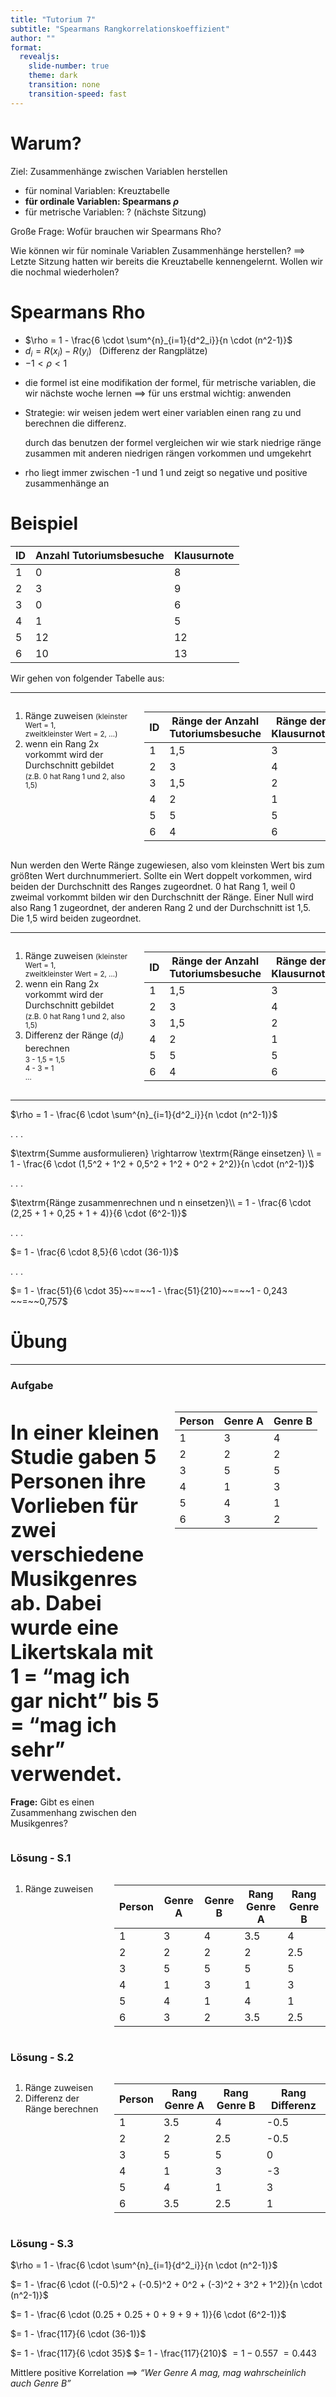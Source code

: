 ```yaml
---
title: "Tutorium 7"
subtitle: "Spearmans Rangkorrelationskoeffizient"
author: ""
format: 
  revealjs:
    slide-number: true
    theme: dark
    transition: none
    transition-speed: fast
---
```


# Warum?
Ziel: Zusammenhänge zwischen Variablen herstellen

::: {.incremental}
- für nominal Variablen: Kreuztabelle
- **für ordinale Variablen: Spearmans $\rho$**
- für metrische Variablen: ? (nächste Sitzung)
:::

::: {.notes}
Große Frage: Wofür brauchen wir Spearmans Rho?

Wie können wir für nominale Variablen Zusammenhänge herstellen?
==> Letzte Sitzung hatten wir bereits die Kreuztabelle kennengelernt. Wollen wir die nochmal wiederholen?
:::

# Spearmans Rho

::: {.incremental}
- $\rho = 1 - \frac{6 \cdot \sum^{n}_{i=1}{d^2_i}}{n \cdot (n^2-1)}$
- $d_i  = R(x_i) - R(y_i)~~~\textrm{(Differenz der Rangplätze)}$
- $-1 < \rho < 1$
:::

::: {.notes}
- die formel ist eine modifikation der formel, für metrische variablen, die wir nächste woche lernen
==> für uns erstmal wichtig: anwenden

- Strategie: 
  wir weisen jedem wert einer variablen einen rang zu und berechnen die differenz. 
  
  durch das benutzen der formel vergleichen wir wie stark niedrige ränge zusammen mit anderen niedrigen rängen vorkommen und umgekehrt

- rho liegt immer zwischen -1 und 1 und zeigt so negative und positive zusammenhänge an
:::


# Beispiel


| ID | Anzahl Tutoriumsbesuche | Klausurnote |
|----|------------------------|-------------|
| 1  | 0                      | 8           |
| 2  | 3                      | 9           |
| 3  | 0                      | 6           |
| 4  | 1                      | 5           |
| 5  | 12                     | 12          |
| 6  | 10                     | 13          |

::: {.notes}
Wir gehen von folgender Tabelle aus:
:::

---

:::: {.columns}
::: {.column width="40%"}
::: {.incremental}
1. Ränge zuweisen <small>(kleinster Wert = 1, <br>zweitkleinster Wert = 2, ...)</small>
2. wenn ein Rang 2x vorkommt wird der Durchschnitt gebildet <small>(z.B. 0 hat Rang 1 und 2, also 1,5)</small>
:::
:::
::: {.column width="60%"}
| ID | Ränge der Anzahl Tutoriumsbesuche | Ränge der Klausurnote |
|----|----------------------------------|-----------------------|
| 1  | 1,5                              | 3                     |
| 2  | 3                                | 4                     |
| 3  | 1,5                              | 2                     |
| 4  | 2                                | 1                     |
| 5  | 5                                | 5                     |
| 6  | 4                                | 6                     |
:::
::::


::: {.notes}
Nun werden den Werte Ränge zugewiesen, also vom kleinsten Wert bis zum größten Wert durchnummeriert. Sollte ein Wert doppelt vorkommen, wird beiden der Durchschnitt des Ranges zugeordnet. 0 hat Rang 1, weil 0 zweimal vorkommt bilden wir den Durchschnitt der Ränge. Einer Null wird also Rang 1 zugeordnet, der anderen Rang 2 und der Durchschnitt ist 1,5. Die 1,5 wird beiden zugeordnet.
:::

---

:::: {.columns}
::: {.column width="40%"}
1. Ränge zuweisen <small>(kleinster Wert = 1, <br>zweitkleinster Wert = 2, ...)</small>
2. wenn ein Rang 2x vorkommt wird der Durchschnitt gebildet <small>(z.B. 0 hat Rang 1 und 2, also 1,5)</small>
3. Differenz der Ränge ($d_i$) berechnen <br> <small>3 - 1,5 = 1,5 <br> 4 - 3 = 1 <br> ...</small>
:::
::: {.column width="60%"}
| ID | Ränge der Anzahl Tutoriumsbesuche | Ränge der Klausurnote | $d_i$ |
|----|----------------------------------|-----------------------|-------|
| 1  | 1,5                              | 3                     | 1,5   |
| 2  | 3                                | 4                     | 1     |
| 3  | 1,5                              | 2                     | 0,5   |
| 4  | 2                                | 1                     | 1     |
| 5  | 5                                | 5                     | 0     |
| 6  | 4                                | 6                     | 2     |
:::
::::

---

$\rho = 1 - \frac{6 \cdot \sum^{n}_{i=1}{d^2_i}}{n \cdot (n^2-1)}$

. . . 

$\textrm{Summe ausformulieren} \rightarrow \textrm{Ränge einsetzen} \\ = 1 - \frac{6 \cdot (1,5^2 + 1^2 + 0,5^2 + 1^2 + 0^2 + 2^2)}{n \cdot (n^2-1)}$

. . .

$\textrm{Ränge zusammenrechnen und n einsetzen}\\ = 1 - \frac{6 \cdot (2,25 + 1 + 0,25 + 1 + 4)}{6 \cdot (6^2-1)}$

. . . 

$= 1 - \frac{6 \cdot 8,5}{6 \cdot (36-1)}$

. . .

$= 1 - \frac{51}{6 \cdot 35}~~=~~1 - \frac{51}{210}~~=~~1 - 0,243 ~~=~~0,757$



# Übung

---

::: {.panel-tabset}

### Aufgabe

:::: {.columns}
::: {.column width="50%"}
<font size="6" >In einer kleinen Studie gaben 5 Personen ihre Vorlieben für zwei verschiedene Musikgenres ab. Dabei wurde eine Likertskala mit 1 = "mag ich gar nicht" bis 5 = "mag ich sehr" verwendet.</font> 
---
**Frage:** Gibt es einen Zusammenhang zwischen den Musikgenres?
:::
::: {.column width="50%"}
| Person | Genre A | Genre B |
|--------|---------|---------|
| 1      | 3       | 4       |
| 2      | 2       | 2       |
| 3      | 5       | 5       |
| 4      | 1       | 3       |
| 5      | 4       | 1       |
| 6      | 3       | 2       |
:::
::::

### Lösung - S.1

:::: {.columns}
::: {.column width="30%"}
1. Ränge zuweisen
:::
::: {.column width="70%"}
| Person | Genre A | Genre B | Rang Genre A | Rang Genre B |
|--------|---------|---------|--------------|--------------|
| 1      | 3       | 4       | 3.5          | 4            |
| 2      | 2       | 2       | 2            | 2.5          |
| 3      | 5       | 5       | 5            | 5            |
| 4      | 1       | 3       | 1            | 3            |
| 5      | 4       | 1       | 4            | 1            |
| 6      | 3       | 2       | 3.5          | 2.5          |
:::
::::

### Lösung - S.2

:::: {.columns}
::: {.column width="30%"}
1. Ränge zuweisen
2. Differenz der Ränge berechnen
:::
::: {.column width="70%"}
| Person | Rang Genre A | Rang Genre B | Rang Differenz |
|--------|--------------|--------------|----------------|
| 1      | 3.5          | 4            | -0.5           |
| 2      | 2            | 2.5          | -0.5           |
| 3      | 5            | 5            | 0              |
| 4      | 1            | 3            | -3             |
| 5      | 4            | 1            | 3              |
| 6      | 3.5          | 2.5          | 1              |
:::
::::
### Lösung - S.3

$\rho = 1 - \frac{6 \cdot \sum^{n}_{i=1}{d^2_i}}{n \cdot (n^2-1)}$

$= 1 - \frac{6 \cdot ((-0.5)^2 + (-0.5)^2 + 0^2 + (-3)^2 + 3^2 + 1^2)}{n \cdot (n^2-1)}$

$= 1 - \frac{6 \cdot (0.25     + 0.25     + 0   + 9      + 9   + 1)}{6 \cdot (6^2-1)}$

$= 1 - \frac{117}{6 \cdot (36-1)}$

$= 1 - \frac{117}{6 \cdot 35}$
$= 1 - \frac{117}{210}$
$= 1 - 0.557$
$= 0.443$

Mittlere positive Korrelation ==> _"Wer Genre A mag, mag wahrscheinlich auch Genre B"_
:::
